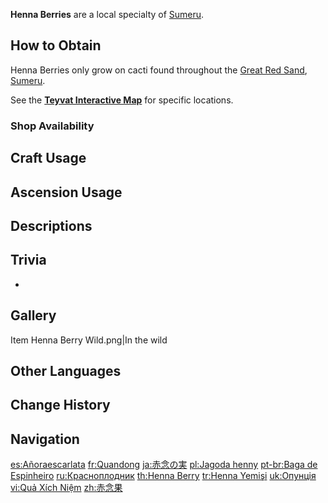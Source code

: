 {{Item Infobox
|id           = 101220
|image        = Item Henna Berry.png
|type         = Local Specialty (Sumeru)
|group        = Local Specialties
|invCategory  = Materials
|description  = A fruit that grows even in the most hostile of desert environments. Its vibrant crimson fruits are made even more lovely against a backdrop of yellow sand.
|source1      = Found in the deserts of [[Sumeru]]
|source2      = <!--{{Sold By}}-->
}}
'''Henna Berries''' are a local specialty of [[Sumeru]].

==How to Obtain==
Henna Berries only grow on cacti found throughout the [[Great Red Sand]], [[Sumeru]].

See the '''[https://webstatic-sea.mihoyo.com/app/ys-map-sea/index.html#/map/2?shown_types=431 Teyvat Interactive Map]''' for specific locations.

===Shop Availability===
{{Shop Availability}}

==Craft Usage==
{{Craft Usage}}

==Ascension Usage==
{{Ascension Usage}}

==Descriptions==
{{Description|A fruit that grows even in the most hostile of desert environments. Its vibrant crimson fruits are made even more lovely against a backdrop of yellow sand.<br>Thanks to its extremely bright color, after a simple treatment, it can be made into a pigment. An important part of the desert people's lives, it is said to have been used as a dye for the fiery banner of the Eremites. The red fabric follows them in all their travels. No matter where you are, whenever you see these fluttering textiles, you can almost feel the hot wind of their homeland on your skin.|[[Archive]]}}

==Trivia==
* {{Mail Attachments by Category List}}

==Gallery==
<gallery>
Item Henna Berry Wild.png|In the wild
</gallery>
<!--
==Video Guides==
{{EVT
|video1   = 
|caption1 = 
}}
-->
==Other Languages==
{{Other Languages
|en      = Henna Berry
|zhs     = 赤念果
|zhs_rm  = Chìniàn-guǒ
|zht     = 赤念果
|zht_rm  = Chìniàn-guǒ
|zh_tl   = 
|ja      = 赤念の実
|ja_rm   = Sekinen no Mi{{assumed}}
|ja_tl   = Fruit of Red Desire
|ko      = {{tt|적념과|赤念果}}
|ko_rm   = Jeongnyeom-gwa
|ko_tl   = Red-Thought Fruit
|es      = Añoraescarlata
|es_tl   = Scarlet-Longing
|es_note = A portmanteau of {{es|añorar|longing}} and {{es|escarlata|scarlet.}}
|fr      = Quandong
|fr_tl   = {{w|Santalum acuminatum|Quandong}}
|ru      = Красноплодник
|ru_tl   = Red Pistil
|ru_note = Portmanteau of {{ru|красный|red}} and {{ru|плодник|pistil.}}
|th      = Henna Berry
|vi      = {{tt|Quả|果}} {{tt|Xích Niệm|赤念}}
|vi_tl   = 
|de      = Hennabeere
|de_tl   = Henna Berry
|id      = Henna Berry
|pt      = Bagas de Espinheiro
|pt_tl   = 
|tr      = Henna Yemişi
|tr_tl   = Henna Fruit
|it      = Bacca henné
|it_tl   = Henna Berry
}}

==Change History==
{{Change History|3.1}}

==Navigation==
{{Material Navbox|type=Local Specialties}}

[[es:Añoraescarlata]]
[[fr:Quandong]]
[[ja:赤念の実]]
[[pl:Jagoda henny]]
[[pt-br:Baga de Espinheiro]]
[[ru:Красноплодник]]
[[th:Henna Berry]]
[[tr:Henna Yemişi]]
[[uk:Опунція]]
[[vi:Quả Xích Niệm]]
[[zh:赤念果]]